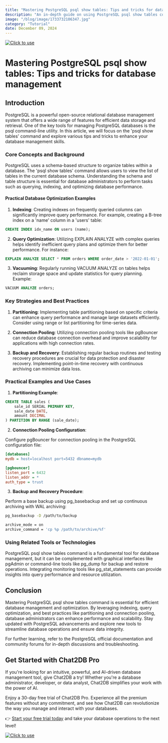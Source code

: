 ```yaml
---
title: "Mastering PostgreSQL psql show tables: Tips and tricks for database management"
description: "An in-depth guide on using PostgreSQL psql show tables command for effective database management."
image: "/blog/image/1733732106347.jpg"
category: "Tutorial"
date: December 09, 2024
---
```

[![Click to use](/image/blog/bg/chat2db1.png)](https://app.chat2db.ai/)
# Mastering PostgreSQL psql show tables: Tips and tricks for database management


<Authors date="December 09, 2024">
  <Author name="Aiden Stone" link="https://chat2db.ai" />
</Authors>

## Introduction

PostgreSQL is a powerful open-source relational database management system that offers a wide range of features for efficient data storage and retrieval. One of the key tools for managing PostgreSQL databases is the psql command-line utility. In this article, we will focus on the 'psql show tables' command and explore various tips and tricks to enhance your database management skills.

### Core Concepts and Background

PostgreSQL uses a schema-based structure to organize tables within a database. The 'psql show tables' command allows users to view the list of tables in the current database schema. Understanding the schema and table structure is essential for database administrators to perform tasks such as querying, indexing, and optimizing database performance.

#### Practical Database Optimization Examples

1. **Indexing**: Creating indexes on frequently queried columns can significantly improve query performance. For example, creating a B-tree index on a 'name' column in a 'users' table:

```sql
CREATE INDEX idx_name ON users (name);
```

2. **Query Optimization**: Utilizing EXPLAIN ANALYZE with complex queries helps identify inefficient query plans and optimize them for better performance. For instance:

```sql
EXPLAIN ANALYZE SELECT * FROM orders WHERE order_date > '2022-01-01';
```

3. **Vacuuming**: Regularly running VACUUM ANALYZE on tables helps reclaim storage space and update statistics for query planning. Example:

```sql
VACUUM ANALYZE orders;
```

### Key Strategies and Best Practices

1. **Partitioning**: Implementing table partitioning based on specific criteria can enhance query performance and manage large datasets efficiently. Consider using range or list partitioning for time-series data.

2. **Connection Pooling**: Utilizing connection pooling tools like pgBouncer can reduce database connection overhead and improve scalability for applications with high connection rates.

3. **Backup and Recovery**: Establishing regular backup routines and testing recovery procedures are crucial for data protection and disaster recovery. Implementing point-in-time recovery with continuous archiving can minimize data loss.

### Practical Examples and Use Cases

1. **Partitioning Example**:

```sql
CREATE TABLE sales (
    sale_id SERIAL PRIMARY KEY,
    sale_date DATE,
    amount DECIMAL
) PARTITION BY RANGE (sale_date);
```

2. **Connection Pooling Configuration**:

Configure pgBouncer for connection pooling in the PostgreSQL configuration file:

```ini
[databases]
mydb = host=localhost port=5432 dbname=mydb

[pgbouncer]
listen_port = 6432
listen_addr = *
auth_type = trust
```

3. **Backup and Recovery Procedure**:

Perform a base backup using pg_basebackup and set up continuous archiving with WAL archiving:

```bash
pg_basebackup -D /path/to/backup

archive_mode = on
archive_command = 'cp %p /path/to/archive/%f'
```

### Using Related Tools or Technologies

PostgreSQL psql show tables command is a fundamental tool for database management, but it can be complemented with graphical interfaces like pgAdmin or command-line tools like pg_dump for backup and restore operations. Integrating monitoring tools like pg_stat_statements can provide insights into query performance and resource utilization.

## Conclusion

Mastering PostgreSQL psql show tables command is essential for efficient database management and optimization. By leveraging indexing, query optimization, and best practices like partitioning and connection pooling, database administrators can enhance performance and scalability. Stay updated with PostgreSQL advancements and explore new tools to streamline database operations and ensure data integrity.

For further learning, refer to the PostgreSQL official documentation and community forums for in-depth discussions and troubleshooting.

## Get Started with Chat2DB Pro

If you're looking for an intuitive, powerful, and AI-driven database management tool, give Chat2DB a try! Whether you're a database administrator, developer, or data analyst, Chat2DB simplifies your work with the power of AI.

Enjoy a 30-day free trial of Chat2DB Pro. Experience all the premium features without any commitment, and see how Chat2DB can revolutionize the way you manage and interact with your databases.

👉 [Start your free trial today](https://app.chat2db.ai/) and take your database operations to the next level!

[![Click to use](/image/blog/bg/chat2db.jpg)](https://app.chat2db.ai/)